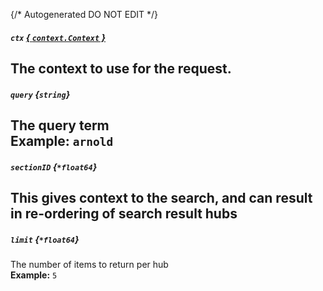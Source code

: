 {/* Autogenerated DO NOT EDIT  */}
##### `ctx` [*{ `context.Context` }*](https://pkg.go.dev/context#Context)
The context to use for the request.
---
##### `query` *{`string`}*
The query term
<br/>
**Example:** `arnold`
---
##### `sectionID` *{`*float64`}*
This gives context to the search, and can result in re\-ordering of search result hubs
---
##### `limit` *{`*float64`}*
The number of items to return per hub
<br/>
**Example:** `5`

